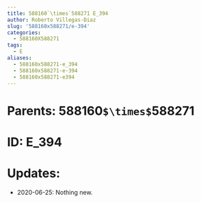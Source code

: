 ```yaml
---
title: 588160`\times`588271 E_394
author: Roberto Villegas-Diaz
slug: '588160x588271/e-394'
categories:
  - 588160X588271
tags:
  - E
aliases:
  - 588160x588271-e_394
  - 588160x588271-e-394
  - 588160x588271-e394
---
```


# **Parents**: 588160`$\times$`588271
# **ID**: E_394
# **Updates**: 
 - 2020-06-25: Nothing new.
